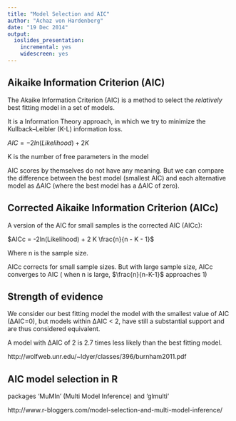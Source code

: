 ```yaml
---
title: "Model Selection and AIC"
author: "Achaz von Hardenberg"
date: "19 Dec 2014"
output:
  ioslides_presentation:
    incremental: yes
    widescreen: yes
---
```


## Aikaike Information Criterion (AIC) {.build}

The Akaike Information Criterion (AIC)  is a method to select the *relatively* best fitting model in a set of models.

It is a Information Theory approach, in which we try to minimize the Kullback–Leibler (K-L) information loss.

$AIC = -2ln(Likelihood) + 2 K$  

K is the number of free parameters in the model  

AIC scores by themselves do not have any meaning. But we can compare the difference between the best model (smallest AIC) and each alternative model as ∆AIC (where the best model has a ∆AIC of zero).

## Corrected Aikaike Information Criterion (AICc) {.build}

A version of the AIC for small samples is the corrected AIC (AICc):  

$AICc = -2ln(Likelihood) + 2 K \frac{n}{n - K - 1}$ 

Where n is the sample size.

AICc corrects for small sample sizes. But with large sample size, AICc converges to AIC ( when n is large, $\frac{n}{n-K-1}$  approaches 1)


## Strength of evidence {.build}

We consider our best fitting model the model with the smallest value of AIC (∆AIC=0), but models within ∆AIC < 2, have still a substantial support and are thus considered equivalent.

A model with ∆AIC of 2 is 2.7 times less likely than the best fitting model. 

http://wolfweb.unr.edu/~ldyer/classes/396/burnham2011.pdf

## AIC model selection in R {.build}

packages 'MuMIn' (Multi Model Inference) and 'glmulti'

http://www.r-bloggers.com/model-selection-and-multi-model-inference/


